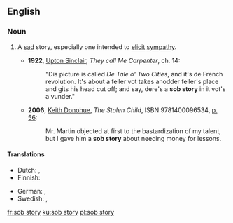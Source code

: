 ==English==

===Noun===
{{en-noun|head=[[sob]] [[story]]|sob stories}}

# {{lb|en|idiomatic}} A [[sad]] story, especially one intended to [[elicit]] [[sympathy]].
#* '''1922''', [[w:Upton Sinclair|Upton Sinclair]], ''They call Me Carpenter'', ch. 14:
#*: "Dis picture is called ''De Tale o' Two Cities'', and it's de French revolution. It's about a feller vot takes anodder feller's place and gits his head cut off; and say, dere's a '''sob story''' in it vot's a vunder."
#* '''2006''', [[w:Keith Donohue|Keith Donohue]], ''The Stolen Child'', ISBN 9781400096534, [http://books.google.ca/books?id=9ApE1F48IVwC&pg=PA56&dq=%22sob+story%22+subject:%22fiction%22&lr=&as_drrb_is=b&as_minm_is=0&as_miny_is=2001&as_maxm_is=0&as_maxy_is=2008&as_brr=3&cd=27#v=onepage&q=%22sob%20story%22%20subject%3A%22fiction%22&f=false p. 56]:
#*: Mr. Martin objected at first to the bastardization of my talent, but I gave him a '''sob story''' about needing money for lessons.

====Translations====
{{trans-top|sad story}}
* Dutch: {{t+|nl|smartlap}}, {{t|nl|tranentrekker}}
* Finnish: {{t+|fi|nyyhkytarina}}
{{trans-mid}}
* German: {{t+|de|Schnulze|f}}, {{t|de|Schmachtfetzen|m}}
* Swedish: {{t|sv|snyfthistoria}}, {{t|sv|snyftare}}
{{trans-bottom}}

[[fr:sob story]]
[[ku:sob story]]
[[pl:sob story]]